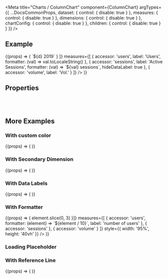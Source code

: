 
<Meta
  title="Charts /  ColumnChart"
  component={ColumnChart}
  argTypes={{
    ...DocsCommonProps,
    dataset: {
      control: { disable: true }
    },
    measures: {
      control: { disable: true }
    },
    dimensions: {
      control: { disable: true }
    },
    chartConfig: {
      control: { disable: true }
    },
    children: {
      control: { disable: true }
    }
  }}
/>

<DocsHeader />

## Example

<Canvas>
  <Story name="Default">
    {(props) => (
      <ColumnChart
        chartConfig={props.chartConfig}
        loading={props.loading}
        noLegend={props.noLegend}
        noAnimation={props.noAnimation}
        onDataPointClick={props.onDataPointClick}
        onLegendClick={props.onLegendClick}
        dataset={complexDataSet}
        style={{ height: '60vh' }}
        dimensions={[
          {
            accessor: 'name',
            formatter: (d) => `${d} 2019`
          }
        ]}
        measures={[
          {
            accessor: 'users',
            label: 'Users',
            formatter: (val) => val.toLocaleString()
          },
          {
            accessor: 'sessions',
            label: 'Active Sessions',
            formatter: (val) => `${val} sessions`,
            hideDataLabel: true
          },
          {
            accessor: 'volume',
            label: 'Vol.'
          }
        ]}
      />
    )}
  </Story>
</Canvas>

## Properties

<ArgsTable story="Default" />

<br />
<br />

## More Examples

### With custom color

<Canvas>
  <Story name="With Custom Color">
    {(props) => (
      <ColumnChart
        chartConfig={props.chartConfig}
        loading={props.loading}
        noLegend={props.noLegend}
        noAnimation={props.noAnimation}
        onDataPointClick={props.onDataPointClick}
        onLegendClick={props.onLegendClick}
        dimensions={[{ accessor: 'name' }]}
        measures={[{ accessor: 'users', color: 'red' }]}
        dataset={simpleDataSet}
        style={{ width: '95%', height: '40vh' }}
      />
    )}
  </Story>
</Canvas>

### With Secondary Dimension

<Canvas>
  <Story name="With Secondary Dimension">
    {(props) => (
      <ColumnChart
        chartConfig={props.chartConfig}
        loading={props.loading}
        noLegend={props.noLegend}
        noAnimation={props.noAnimation}
        onDataPointClick={props.onDataPointClick}
        dimensions={[{ accessor: 'name' }, { accessor: 'dimension' }]}
        measures={[{ accessor: 'users', color: 'red' }]}
        dataset={secondaryDimensionDataSet}
        style={{ width: '95%', height: '60vh' }}
      />
    )}
  </Story>
</Canvas>

### With Data Labels

<Canvas>
  <Story name="With Data Labels">
    {(props) => (
      <ColumnChart
        chartConfig={props.chartConfig}
        loading={props.loading}
        noLegend={props.noLegend}
        noAnimation={props.noAnimation}
        onDataPointClick={props.onDataPointClick}
        onLegendClick={props.onLegendClick}
        dimensions={[{ accessor: 'name' }]}
        measures={[
          {
            accessor: 'users',
            stackId: 'A'
          },
          {
            accessor: 'sessions',
            stackId: 'A'
          },
          {
            accessor: 'volume'
          }
        ]}
        dataset={complexDataSet}
        style={{ width: '95%', height: '40vh' }}
      />
    )}
  </Story>
</Canvas>

### With Formatter

<Canvas>
  <Story name="With Formatter">
    {(props) => (
      <ColumnChart
        chartConfig={props.chartConfig}
        loading={props.loading}
        noLegend={props.noLegend}
        noAnimation={props.noAnimation}
        onDataPointClick={props.onDataPointClick}
        onLegendClick={props.onLegendClick}
        dataset={complexDataSet}
        dimensions={[{ accessor: 'name', formatter: (element) => element.slice(0, 3) }]}
        measures={[
          {
            accessor: 'users',
            formatter: (element) => `${element / 10}`,
            label: 'number of users'
          },
          {
            accessor: 'sessions'
          },
          {
            accessor: 'volume'
          }
        ]}
        style={{ width: '95%', height: '40vh' }}
      />
    )}
  </Story>
</Canvas>

### Loading Placeholder

<Canvas>
  <Story name="Loading Placeholder">
    <ColumnChart style={{ width: '30%' }} dimensions={[]} measures={[]} />
  </Story>
</Canvas>

### With Reference Line

<Canvas>
  <Story name="With Reference Line">
    {(props) => (
      <ColumnChart
        noLegend={props.noLegend}
        noAnimation={props.noAnimation}
        onDataPointClick={props.onDataPointClick}
        onLegendClick={props.onLegendClick}
        dataset={complexDataSet}
        dimensions={[{ accessor: 'name' }]}
        measures={[
          {
            accessor: 'users'
          },
          {
            accessor: 'sessions'
          },
          {
            accessor: 'volume'
          }
        ]}
        style={{ width: '95%', height: '40vh' }}
        loading
        chartConfig={{
          referenceLine: {
            color: 'red',
            label: 'MAX',
            value: 650
          }
        }}
      />
    )}
  </Story>
</Canvas>
